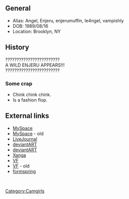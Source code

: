 == General ==
* Alias: Angel, Enjeru, enjerumuffin, le4ngel, vampishly
* DOB: 1989/08/16
* Location: Brooklyn, NY

== History ==
????????????????????????<br />
A WILD ENJERU APPEARS!!!<br />
????????????????????????<br/ >

=== Some crap ===
* Chink chink chink.
* Is a fashion flop.

== External links ==
* [http://myspace.com/vampishly MySpace]
* [http://www.myspace.com/le4ngel/ MySpace] - old
* [http://enjerumuffin.livejournal.com/profile LiveJournal]
* [http://enjerumuffin.deviantart.com/ deviantART]
* [http://le4ngel.deviantart.com/ deviantART]
* [http://icebluestarstorm.xanga.com/ Xanga]
* [http://vampirefreaks.com/vampishly VF]
* [http://vampirefreaks.com/icebluestarstorm VF] - old
* [http://www.formspring.me/vampishly formspring]

<br clear="all" />
{{DickteaseWhores}}

[[Category:Camgirls]]